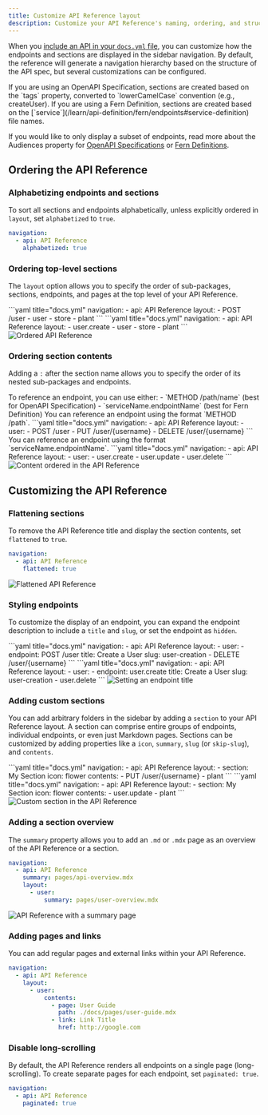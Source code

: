 ```yaml
---
title: Customize API Reference layout
description: Customize your API Reference's naming, ordering, and structure.  
---
```


When you [include an API in your `docs.yml` file](/learn/docs/api-references/generate-api-ref), you can customize how the endpoints and sections are displayed in the sidebar navigation. By default, the reference will generate a navigation hierarchy based on the structure of the API spec, but several customizations can be configured.

<Note title="API Sections">
If you are using an OpenAPI Specification, sections are created based on the `tags` property, converted to `lowerCamelCase` convention (e.g., createUser). If you are using a Fern Definition, sections are created based on the [`service`](/learn/api-definition/fern/endpoints#service-definition) file names.
</Note>

If you would like to only display a subset of endpoints, read more about the Audiences property for [OpenAPI Specifications](learn/api-definition/openapi/audiences) or [Fern Definitions](/learn/api-definition/fern/audiences).

## Ordering the API Reference

### Alphabetizing endpoints and sections
To sort all sections and endpoints alphabetically, unless explicitly ordered in `layout`, set `alphabetized` to `true`.

```yaml title="docs.yml"
navigation: 
  - api: API Reference
    alphabetized: true
```

### Ordering top-level sections
The `layout` option allows you to specify the order of sub-packages, sections, endpoints, and pages at the top level of your API Reference.

<Tabs>
  <Tab title="OpenAPI Specification">
  ```yaml title="docs.yml"
  navigation: 
    - api: API Reference
      layout: 
        - POST /user
        - user
        - store
        - plant
  ```
  </Tab>
  <Tab title="Fern Definition">
  ```yaml title="docs.yml"
  navigation: 
    - api: API Reference
      layout: 
        - user.create
        - user
        - store
        - plant
  ```
  </Tab>
</Tabs>

<Frame>
<img src="ordered.png" alt="Ordered API Reference" />
</Frame>

### Ordering section contents
Adding a `:` after the section name allows you to specify the order of its nested sub-packages and endpoints. 

<Note title="Referencing Endpoints">
To reference an endpoint, you can use either:
- `METHOD /path/name` (best for OpenAPI Specification)
- `serviceName.endpointName` (best for Fern Definition)
</Note>

<Tabs>
  <Tab title="OpenAPI Specification">
  You can reference an endpoint using the format `METHOD /path`. 
  ```yaml title="docs.yml"
  navigation: 
    - api: API Reference
      layout: 
        - user: 
            - POST /user
            - PUT /user/{username}
            - DELETE /user/{username}
  ```
  </Tab>
  <Tab title="Fern Definition">
  You can reference an endpoint using the format `serviceName.endpointName`.
  ```yaml title="docs.yml"
  navigation: 
    - api: API Reference
      layout: 
        - user: 
            - user.create
            - user.update
            - user.delete        
  ```
  </Tab>
</Tabs>

<Frame>
<img src="content-ordered.png" alt="Content ordered in the API Reference" />
</Frame>

## Customizing the API Reference

### Flattening sections
To remove the API Reference title and display the section contents, set `flattened` to `true`.

```yaml title="docs.yml"
navigation: 
  - api: API Reference
    flattened: true
```

<Frame>
<img src="flattened.png" alt="Flattened API Reference" />
</Frame>

### Styling endpoints
To customize the display of an endpoint, you can expand the endpoint description to include a `title` and `slug`, or set the endpoint as `hidden`. 

<Tabs>
  <Tab title="OpenAPI Specification">
  ```yaml title="docs.yml"
  navigation: 
    - api: API Reference
      layout: 
        - user: 
            - endpoint: POST /user
              title: Create a User
              slug: user-creation
            - DELETE /user/{username}
  ```
  </Tab>
  <Tab title="Fern Definition">
  ```yaml title="docs.yml"
  navigation: 
    - api: API Reference
      layout: 
        - user: 
            - endpoint: user.create
              title: Create a User
              slug: user-creation
            - user.delete
  ```
  </Tab>
</Tabs>

<Frame>
<img src="custom-endpoint.png" alt="Setting an endpoint title" />
</Frame>


### Adding custom sections
You can add arbitrary folders in the sidebar by adding a `section` to your API Reference layout. A section can comprise entire groups of endpoints, individual endpoints, or even just Markdown pages. Sections can be customized by adding properties like a `icon`, `summary`, `slug` (or `skip-slug`), and `contents`. 

<Tabs>
  <Tab title="OpenAPI Specification">
  ```yaml title="docs.yml"
  navigation: 
    - api: API Reference
      layout: 
        - section: My Section
          icon: flower
          contents: 
            - PUT /user/{username}
            - plant
  ```
  </Tab>
  <Tab title="Fern Definition">
  ```yaml title="docs.yml"
  navigation: 
    - api: API Reference
      layout: 
        - section: My Section
          icon: flower
          contents: 
            - user.update
            - plant
  ```
  </Tab>
</Tabs>

<Frame>
<img src="custom-section.png" alt="Custom section in the API Reference" />
</Frame>

### Adding a section overview
The `summary` property allows you to add an `.md` or `.mdx` page as an overview of the API Reference or a section. 

```yaml title="docs.yml"
navigation: 
  - api: API Reference
    summary: pages/api-overview.mdx
    layout: 
      - user: 
          summary: pages/user-overview.mdx
```

<Frame>
<img src="summary.png" alt="API Reference with a summary page" />
</Frame>

### Adding pages and links
You can add regular pages and external links within your API Reference. 

```yaml title="docs.yml"
navigation: 
  - api: API Reference
    layout: 
      - user: 
          contents: 
            - page: User Guide
              path: ./docs/pages/user-guide.mdx
            - link: Link Title
              href: http://google.com
```

### Disable long-scrolling
By default, the API Reference renders all endpoints on a single page (long-scrolling). To create separate pages for each endpoint, set `paginated: true`. 

```yaml title="docs.yml"
navigation: 
  - api: API Reference
    paginated: true
```
